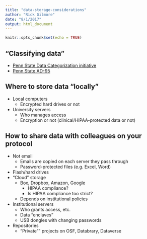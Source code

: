 ```yaml
---
title: "data-storage-considerations"
author: "Rick Gilmore"
date: "8/1/2017"
output: html_document
---
```


```r
knitr::opts_chunk$set(echo = TRUE)
```

## "Classifying data"

- [Penn State Data Categorization initiative](http://security.psu.edu/info-classification-decision-tool/)
- [Penn State AD-95](https://guru.psu.edu/policies/AD95.html)

## Where to store data "locally"

- Local computers
    - Encrypted hard drives or not
- University servers
    - Who manages access
    - Encryption or not (clinical/HIPAA-protected data or not)

## How to share data with colleagues on your protocol

- Not email
    - Emails are copied on each server they pass through
    - Password-protected files (e.g. Excel, Word)
- Flash/hard drives
- "Cloud" storage
    - Box, Dropbox, Amazon, Google
        - HIPAA compliance?
        - Is HIPAA compliance too strict?
    - Depends on institutional policies
- Institutional servers
    - Who grants access, etc.
    - Data "enclaves"
    - USB dongles with changing passwords
- Repositories
    - "Private"" projects on OSF, Databrary, Dataverse
